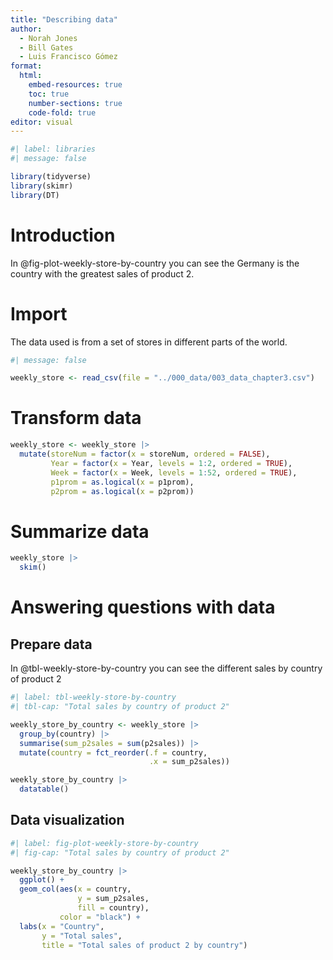 ---
title: "Describing data"
author: 
  - Norah Jones
  - Bill Gates
  - Luis Francisco Gómez
format: 
  html:
    embed-resources: true
    toc: true
    number-sections: true
    code-fold: true
editor: visual
---

```{r}
#| label: libraries
#| message: false

library(tidyverse)
library(skimr)
library(DT)
```

# Introduction

In @fig-plot-weekly-store-by-country you can see the Germany is the country with the greatest sales of product 2.

# Import

The data used is from a set of stores in different parts of the world.

```{r}
#| message: false

weekly_store <- read_csv(file = "../000_data/003_data_chapter3.csv")
```

# Transform data

```{r}
weekly_store <- weekly_store |> 
  mutate(storeNum = factor(x = storeNum, ordered = FALSE),
         Year = factor(x = Year, levels = 1:2, ordered = TRUE),
         Week = factor(x = Week, levels = 1:52, ordered = TRUE),
         p1prom = as.logical(x = p1prom),
         p2prom = as.logical(x = p2prom))
```

# Summarize data

```{r}
weekly_store |> 
  skim()
```

# Answering questions with data

## Prepare data

In @tbl-weekly-store-by-country you can see the different sales by country of product 2 

```{r}
#| label: tbl-weekly-store-by-country
#| tbl-cap: "Total sales by country of product 2"

weekly_store_by_country <- weekly_store |> 
  group_by(country) |> 
  summarise(sum_p2sales = sum(p2sales)) |> 
  mutate(country = fct_reorder(.f = country, 
                               .x = sum_p2sales))

weekly_store_by_country |> 
  datatable()
```

## Data visualization

```{r}
#| label: fig-plot-weekly-store-by-country
#| fig-cap: "Total sales by country of product 2"

weekly_store_by_country |> 
  ggplot() +
  geom_col(aes(x = country, 
               y = sum_p2sales,
               fill = country),
           color = "black") + 
  labs(x = "Country",
       y = "Total sales",
       title = "Total sales of product 2 by country")
```
